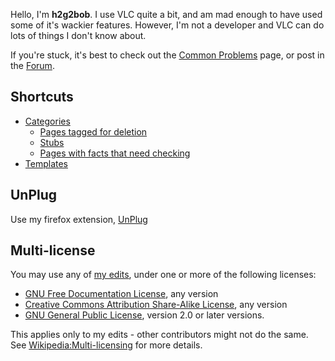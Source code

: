 {{wikipedia|User:h2g2bob}}
Hello, I'm '''h2g2bob'''. I use VLC quite a bit, and am mad enough to have used some of it's wackier features. However, I'm not a developer and VLC can do lots of things I don't know about.

If you're stuck, it's best to check out the [[Common Problems]] page, or post in the [[Forum]].

== Shortcuts ==
* [[Special:Categories|Categories]]
** [[:Category:Delete|Pages tagged for deletion]]
** [[:Category:Stubs|Stubs]]
** [[:Category:Pages to check|Pages with facts that need checking]]
* [[Templates]]

== UnPlug ==
Use my firefox extension, [http://unplug.mozdev.org UnPlug]

== Multi-license ==
You may use any of [[Special:Contributions/H2g2bob|my edits]], under one or more of the following licenses:
* [[wikipedia:WP:GFDL|GNU Free Documentation License]], any version
* [http://creativecommons.org/licenses/by-sa/2.5/ Creative Commons Attribution Share-Alike License], any version
* [http://www.gnu.org/copyleft/gpl.html GNU General Public License], version 2.0 or later versions.
This applies only to my edits - other contributors might not do the same. See [[wikipedia:Wikipedia:Multi-licensing|Wikipedia:Multi-licensing]] for more details.